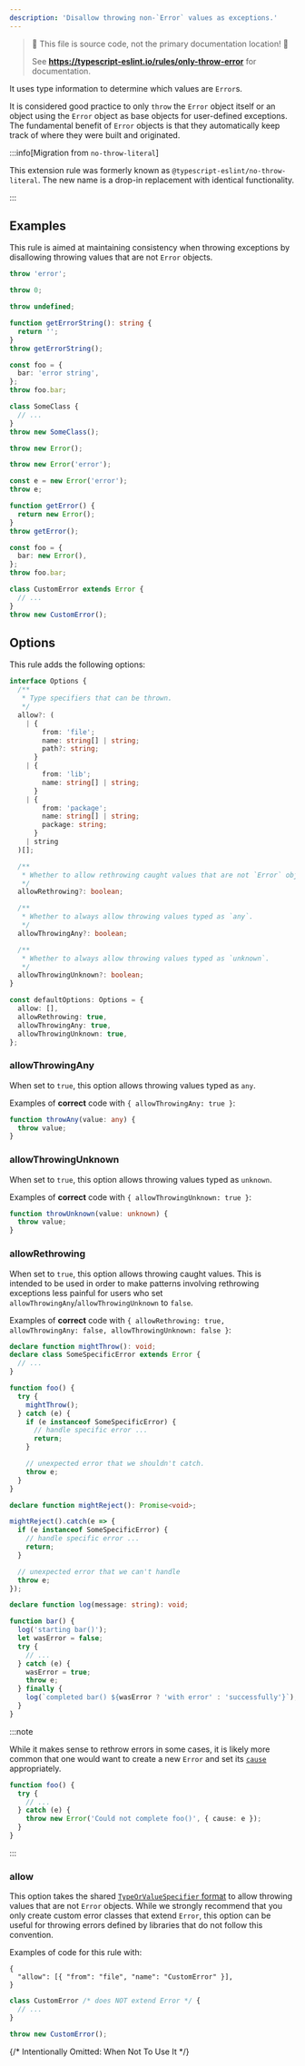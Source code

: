```yaml
---
description: 'Disallow throwing non-`Error` values as exceptions.'
---
```



> 🛑 This file is source code, not the primary documentation location! 🛑
>
> See **https://typescript-eslint.io/rules/only-throw-error** for documentation.

It uses type information to determine which values are `Error`s.

It is considered good practice to only `throw` the `Error` object itself or an object using the `Error` object as base objects for user-defined exceptions.
The fundamental benefit of `Error` objects is that they automatically keep track of where they were built and originated.

:::info[Migration from `no-throw-literal`]

This extension rule was formerly known as `@typescript-eslint/no-throw-literal`.
The new name is a drop-in replacement with identical functionality.

:::

## Examples

This rule is aimed at maintaining consistency when throwing exceptions by disallowing throwing values that are not `Error` objects.

<Tabs>
<TabItem value="❌ Incorrect">

```ts
throw 'error';

throw 0;

throw undefined;

function getErrorString(): string {
  return '';
}
throw getErrorString();

const foo = {
  bar: 'error string',
};
throw foo.bar;

class SomeClass {
  // ...
}
throw new SomeClass();
```

</TabItem>
<TabItem value="✅ Correct">

```ts
throw new Error();

throw new Error('error');

const e = new Error('error');
throw e;

function getError() {
  return new Error();
}
throw getError();

const foo = {
  bar: new Error(),
};
throw foo.bar;

class CustomError extends Error {
  // ...
}
throw new CustomError();
```

</TabItem>
</Tabs>

## Options

This rule adds the following options:

```ts
interface Options {
  /**
   * Type specifiers that can be thrown.
   */
  allow?: (
    | {
        from: 'file';
        name: string[] | string;
        path?: string;
      }
    | {
        from: 'lib';
        name: string[] | string;
      }
    | {
        from: 'package';
        name: string[] | string;
        package: string;
      }
    | string
  )[];

  /**
   * Whether to allow rethrowing caught values that are not `Error` objects.
   */
  allowRethrowing?: boolean;

  /**
   * Whether to always allow throwing values typed as `any`.
   */
  allowThrowingAny?: boolean;

  /**
   * Whether to always allow throwing values typed as `unknown`.
   */
  allowThrowingUnknown?: boolean;
}

const defaultOptions: Options = {
  allow: [],
  allowRethrowing: true,
  allowThrowingAny: true,
  allowThrowingUnknown: true,
};
```

### allowThrowingAny

When set to `true`, this option allows throwing values typed as `any`.

Examples of **correct** code with `{ allowThrowingAny: true }`:

```ts option='{ "allowThrowingAny": true }' showPlaygroundButton
function throwAny(value: any) {
  throw value;
}
```

### allowThrowingUnknown

When set to `true`, this option allows throwing values typed as `unknown`.

Examples of **correct** code with `{ allowThrowingUnknown: true }`:

```ts option='{ "allowThrowingUnknown": true }' showPlaygroundButton
function throwUnknown(value: unknown) {
  throw value;
}
```

### allowRethrowing

When set to `true`, this option allows throwing caught values.
This is intended to be used in order to make patterns involving rethrowing exceptions less painful for users who set `allowThrowingAny`/`allowThrowingUnknown` to `false`.

Examples of **correct** code with `{ allowRethrowing: true, allowThrowingAny: false, allowThrowingUnknown: false }`:

```ts option='{ "allowRethrowing": true, "allowThrowingAny": false, "allowThrowingUnknown": false }' showPlaygroundButton
declare function mightThrow(): void;
declare class SomeSpecificError extends Error {
  // ...
}

function foo() {
  try {
    mightThrow();
  } catch (e) {
    if (e instanceof SomeSpecificError) {
      // handle specific error ...
      return;
    }

    // unexpected error that we shouldn't catch.
    throw e;
  }
}

declare function mightReject(): Promise<void>;

mightReject().catch(e => {
  if (e instanceof SomeSpecificError) {
    // handle specific error ...
    return;
  }

  // unexpected error that we can't handle
  throw e;
});

declare function log(message: string): void;

function bar() {
  log('starting bar()');
  let wasError = false;
  try {
    // ...
  } catch (e) {
    wasError = true;
    throw e;
  } finally {
    log(`completed bar() ${wasError ? 'with error' : 'successfully'}`);
  }
}
```

:::note

While it makes sense to rethrow errors in some cases, it is likely more common that one would want to create a new `Error` and set its [`cause`](https://developer.mozilla.org/en-US/docs/Web/JavaScript/Reference/Global_Objects/Error/cause) appropriately.

```ts
function foo() {
  try {
    // ...
  } catch (e) {
    throw new Error('Could not complete foo()', { cause: e });
  }
}
```

:::

### allow

This option takes the shared [`TypeOrValueSpecifier` format](/packages/type-utils/type-or-value-specifier) to allow throwing values that are not `Error` objects.
While we strongly recommend that you only create custom error classes that extend `Error`, this option can be useful for throwing errors defined by libraries that do not follow this convention.

Examples of code for this rule with:

```jsonc
{
  "allow": [{ "from": "file", "name": "CustomError" }],
}
```

```ts option='{ "allow": [{ "from": "file", "name": "CustomError" }] }' showPlaygroundButton
class CustomError /* does NOT extend Error */ {
  // ...
}

throw new CustomError();
```

{/* Intentionally Omitted: When Not To Use It */}
